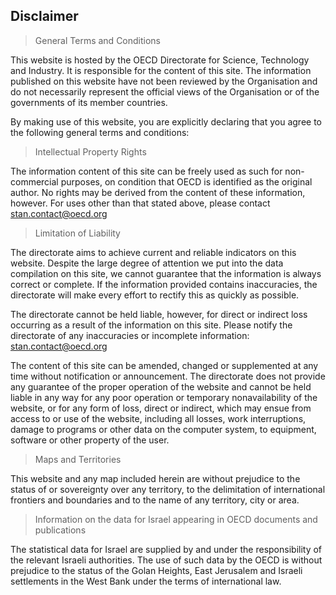 ## Disclaimer

> General Terms and Conditions

This website is hosted by the OECD Directorate for Science, Technology
and Industry. It is responsible for the content of this site. The
information published on this website have not been reviewed by the
Organisation and do not necessarily represent the official views of
the Organisation or of the governments of its member countries.

By making use of this website, you are explicitly declaring that you
agree to the following general terms and conditions:

> Intellectual Property Rights

The information content of this site can be freely used as such for
non-commercial purposes, on condition that OECD is identified as the
original author. No rights may be derived from the content of these
information, however. For uses other than that stated above, please
contact
[stan.contact@oecd.org](mailto:stan.contact@oecd.org?subject=stan-icio%20indicators)

> Limitation of Liability

The directorate aims to achieve current and reliable indicators on
this website. Despite the large degree of attention we put into the
data compilation on this site, we cannot guarantee that the
information is always correct or complete. If the information provided
contains inaccuracies, the directorate will make every effort to
rectify this as quickly as possible.

The directorate cannot be held liable, however, for direct
or indirect loss occurring as a result of the information on
this site. Please notify the directorate of any inaccuracies
or incomplete information:
[stan.contact@oecd.org](mailto:stan.contact@oecd.org?subject=stan-icio%20indicators)

The content of this site can be amended, changed or supplemented at
any time without notification or announcement. The directorate does
not provide any guarantee of the proper operation of the website and
cannot be held liable in any way for any poor operation or temporary
nonavailability of the website, or for any form of loss, direct or
indirect, which may ensue from access to or use of the website,
including all losses, work interruptions, damage to programs or other
data on the computer system, to equipment, software or other property
of the user.

> Maps and Territories

This website and any map included herein are without prejudice to the
status of or sovereignty over any territory, to the delimitation of
international frontiers and boundaries and to the name of any
territory, city or area.

> Information on the data for Israel appearing in OECD documents and publications

The statistical data for Israel are supplied by and under the
responsibility of the relevant Israeli authorities. The use of such
data by the OECD is without prejudice to the status of the Golan
Heights, East Jerusalem and Israeli settlements in the West Bank under
the terms of international law.

